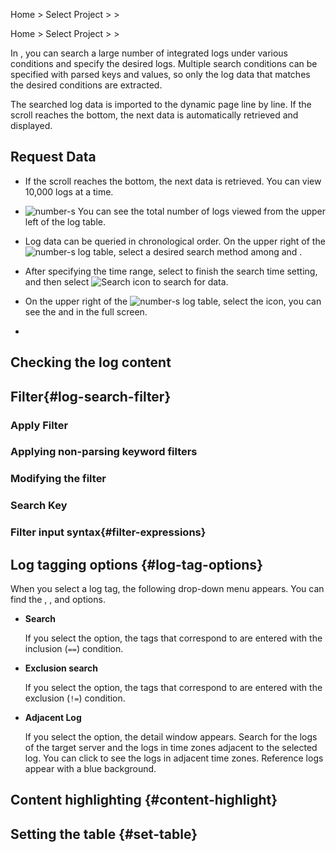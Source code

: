 
<Logroleview />

<Xclude product='aws-log'>

Home &gt; Select Project &gt; <Cmdname sid="side_log" className="uitext" /> &gt; <Cmdname sid="side_logSearch" className="uitext" />

</Xclude>

<InDoc product='aws-log'>

Home &gt; Select Project &gt; <Cmdname sid="side_dashboard" className="uitext" /> &gt; <Cmdname sid="side_logSearch" className="uitext" />

</InDoc>

In <Cmdname sid="side_logSearch" className="uitext" />, you can search a large number of integrated logs under various conditions and specify the desired logs. Multiple search conditions can be specified with parsed keys and values, so only the log data that matches the desired conditions are extracted.

The searched log data is imported to the dynamic page line by line. If the scroll reaches the bottom, the next data is automatically retrieved and displayed. <Loguimainterm />

<Xclude product='postgresql,mysql,oracle,oracle-pro'>

<ImgLang img='log-search.png' desc='Log search' />

</Xclude>

<InDoc product='postgresql,mysql,oracle,oracle-pro'>

<ImgLang img='db-log-search.png' desc='' />

</InDoc>

## Request Data

- If the scroll reaches the bottom, the next data is retrieved. You can view 10,000 logs at a time.

- ![number-s](/img/number-03.png) You can see the total number of logs viewed from the upper left of the log table. 

- Log data can be queried in chronological order. On the upper right of the ![number-s](/img/number-03.png) log table, select a desired search method among <Cmdname sid="past_order" className="uitext" /> and <Cmdname sid="recent_order" className="uitext" />.

- After specifying the time range, select <Cmdname sid="apply" className="uitext" /> to finish the search time setting, and then select ![Search icon](/img/ic-search-on-press.svg) <Cmdname sid="search" className="uitext" /> to search for data.

- On the upper right of the ![number-s](/img/number-03.png) log table, select the <LinkImage img='ic-fullscreen.svg' desc='전체 화면 아이콘'/> <Cmdname sid="TLT06869" className="uitext" /> icon, you can see the <Cmdname sid="log" className="uitext" /> and <Cmdname sid="TTL06444" className="uitext" /> in the full screen.

- <Logagentoption />

## Checking the log content


<Logcontentscheck />

## Filter{#log-search-filter}

### Apply Filter


<Logfilterapply2 />

### Applying non-parsing keyword filters


<Logfilterapplynonparsing />

### Modifying the filter


<Logfiltermodify />

### Search Key


<Logfiltersearchkey />

### Filter input syntax{#filter-expressions}


<Logfilterexpressionssearchkey />


<Logfilterexpressionscommons />

## Log tagging options {#log-tag-options}

When you select a log tag, the following drop-down menu appears. You can find the <Cmdname sid="search" className="uitext" />, <Cmdname sid="exclusion_search" className="uitext" />, and <Cmdname sid="TTL06582" className="uitext" /> options. 

<ImgLang img='log-search-tag.png' desc='Log tag dropdown menu'/>

- **Search**

  If you select the <Cmdname sid="search" className="uitext" /> option, the tags that correspond to <Cmdname sid="filter" className="uitext" /> are entered with the inclusion (`==`) condition.

- **Exclusion search**

  If you select the <Cmdname sid="exclusion_search" className="uitext" /> option, the tags that correspond to <Cmdname sid="filter" className="uitext" /> are entered with the exclusion (`!=`) condition.

- **Adjacent Log**

  If you select the <Cmdname sid="TTL06582" className="uitext" /> option, the <Cmdname sid="TTL06582" className="uitext" /> detail window appears. Search for the logs of the target server and the logs in time zones adjacent to the selected log. You can click <Cmdname sid="time_selector" className="uitext" /> to see the logs in adjacent time zones. Reference logs appear with a blue background.

  <ImgLang img='log-search-adjacent-log.png' desc='Log tag - adjacent logs'/>

## Content highlighting {#content-highlight}


<Logcontentshighlight />

## Setting the table {#set-table}


<Loguitablesetting />
